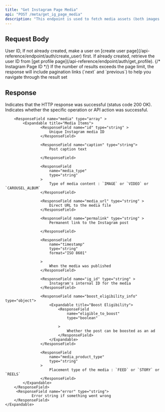 ```yaml
---
title: "Get Instagram Page Media"
api: "POST /meta/get_ig_page_media"
description: "This endpoint is used to fetch media assets (both images and videos) associated with a user's Instagram Page. It provides access to the creative library that can be used in ad campaigns, allowing users to browse and select previously uploaded media for their advertisements."
---
```


## Request Body

<ParamField body="userId" type="string" required>
	User ID, If not already created, make a user on [create user
	page](/api-reference/endpoint/auth/create_user) first. If already created,
	retrieve the user ID from [get profile
	page](/api-reference/endpoint/auth/get_profile).
</ParamField>
{/* <ParamField body="instagramId" type="string" required>
	Instagram Page ID
</ParamField> */}
<ParamField body="pagination" type="string" default="">
	If the number of results exceeds the page limit, the response will include
	pagination links (`next` and `previous`) to help you navigate through the
	result set
</ParamField>

## Response

<ResponseField name="success" type="boolean">
	Indicates that the HTTP response was successful (status code 200 OK).
</ResponseField>

<ResponseField name="results" type="object" >
	<Expandable title="Media Results">
		<ResponseField name="success" type="boolean" >
			Indicates whether the specific operation or API action was successful.
		</ResponseField>

    	<ResponseField name="media" type="array" >
    		<Expandable title="Media Items">
    				<ResponseField name="id" type="string" >
    					Unique Instagram media ID
    				</ResponseField>

    				<ResponseField name="caption" type="string">
    					Post caption text

    				</ResponseField>

    				<ResponseField
    					name="media_type"
    					type="string"
    				>
    					Type of media content : `IMAGE` or `VIDEO` or `CAROUSEL_ALBUM`
    				</ResponseField>

    				<ResponseField name="media_url" type="string" >
    					Direct URL to the media file
    				</ResponseField>

    				<ResponseField name="permalink" type="string" >
    					Permanent link to the Instagram post

    				</ResponseField>

    				<ResponseField
    					name="timestamp"
    					type="string"
    					format="ISO 8601"

    				>
    					When the media was published
    				</ResponseField>

    				<ResponseField name="ig_id" type="string" >
    					Instagram's internal ID for the media
    				</ResponseField>

    				<ResponseField name="boost_eligibility_info" type="object">
    					<Expandable title="Boost Eligibility">
    						<ResponseField
    							name="eligible_to_boost"
    							type="boolean"

    						>
    							Whether the post can be boosted as an ad
    						</ResponseField>
    					</Expandable>
    				</ResponseField>

    				<ResponseField
    					name="media_product_type"
    					type="string"
    				>
    					Placement type of the media : `FEED` or `STORY` or `REELS`
    				</ResponseField>
    		</Expandable>
    	</ResponseField>
    	 <ResponseField name="error" type="string">
                Error string if something went wrong
    	</ResponseField>
    </Expandable>

</ResponseField>
